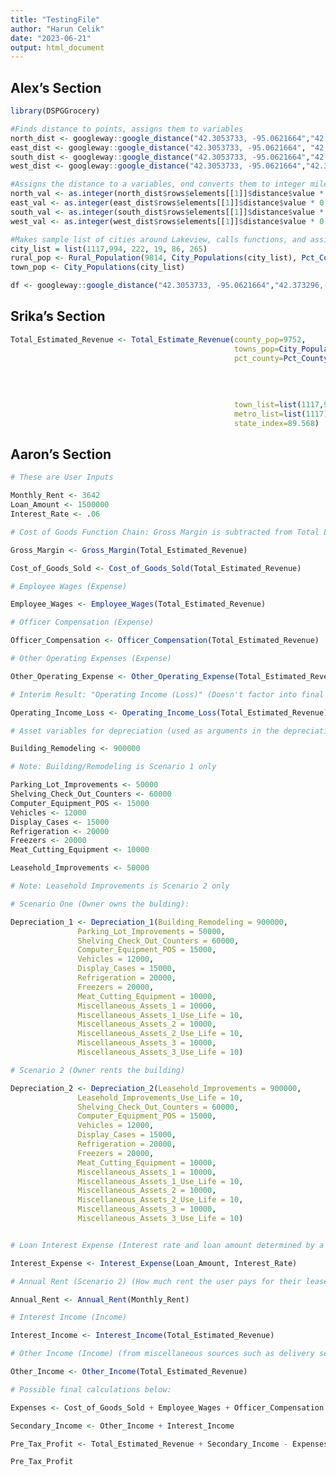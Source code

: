 ```yaml
---
title: "TestingFile"
author: "Harun Celik"
date: "2023-06-21"
output: html_document
---
```



## Alex's Section

```r
library(DSPGGrocery)

#Finds distance to points, assigns them to variables
north_dist <- googleway::google_distance("42.3053733, -95.0621664","42.373296,-95.1508718",key = Sys.getenv("GOOGLE_KEY"))
east_dist <- googleway::google_distance("42.3053733, -95.0621664", "42.2669247,-95.0038576",key = Sys.getenv("GOOGLE_KEY"))
south_dist <- googleway::google_distance("42.3053733, -95.0621664","42.258085,-95.223378",key = Sys.getenv("GOOGLE_KEY"))
west_dist <- googleway::google_distance("42.3053733, -95.0621664","42.3113755,-95.6832781",key = Sys.getenv("GOOGLE_KEY"))

#Assigns the distance to a variables, ond converts them to integer miles
north_val <- as.integer(north_dist$rows$elements[[1]]$distance$value * 0.00062137)
east_val <- as.integer(east_dist$rows$elements[[1]]$distance$value * 0.00062137)
south_val <- as.integer(south_dist$rows$elements[[1]]$distance$value * 0.00062137)
west_val <- as.integer(west_dist$rows$elements[[1]]$distance$value * 0.00062137)

#Makes sample list of cities around Lakeview, calls functions, and assigns them to variables
city_list = list(1117,994, 222, 19, 86, 265)
rural_pop <- Rural_Population(9814, City_Populations(city_list), Pct_County(north_val,east_val,south_val,west_val, 1500*.62137119))
town_pop <- City_Populations(city_list)
```

```r
df <- googleway::google_distance("42.3053733, -95.0621664","42.373296,-95.1508718", key = Sys.getenv("GOOGLE_KEY"))
```


## Srika's Section

```r
Total_Estimated_Revenue <- Total_Estimate_Revenue(county_pop=9752,
                                                  towns_pop=City_Populations(city_list),
                                                  pct_county=Pct_County(north_val,
                                                                        east_val,
                                                                        south_val,
                                                                        west_val, 
                                                                        1500*.62137119),
                                                  town_list=list(1117,994,222, 19, 86, 265),
                                                  metro_list=list(1117),
                                                  state_index=89.568)

```


## Aaron's Section

```r
# These are User Inputs

Monthly_Rent <- 3642
Loan_Amount <- 1500000
Interest_Rate <- .06

# Cost of Goods Function Chain: Gross Margin is subtracted from Total Estimated Revenue to get Cost of Goods Sold (Expense)

Gross_Margin <- Gross_Margin(Total_Estimated_Revenue)

Cost_of_Goods_Sold <- Cost_of_Goods_Sold(Total_Estimated_Revenue)

# Employee Wages (Expense)

Employee_Wages <- Employee_Wages(Total_Estimated_Revenue)

# Officer Compensation (Expense)

Officer_Compensation <- Officer_Compensation(Total_Estimated_Revenue)

# Other Operating Expenses (Expense)

Other_Operating_Expense <- Other_Operating_Expense(Total_Estimated_Revenue)

# Interim Result: "Operating Income (Loss)" (Doesn't factor into final calculation)

Operating_Income_Loss <- Operating_Income_Loss(Total_Estimated_Revenue)

# Asset variables for depreciation (used as arguments in the depreciation functions; default values)

Building_Remodeling <- 900000

# Note: Building/Remodeling is Scenario 1 only

Parking_Lot_Improvements <- 50000
Shelving_Check_Out_Counters <- 60000
Computer_Equipment_POS <- 15000
Vehicles <- 12000
Display_Cases <- 15000
Refrigeration <- 20000
Freezers <- 20000
Meat_Cutting_Equipment <- 10000

Leasehold_Improvements <- 50000

# Note: Leasehold Improvements is Scenario 2 only

# Scenario One (Owner owns the bulding):

Depreciation_1 <- Depreciation_1(Building_Remodeling = 900000,
               Parking_Lot_Improvements = 50000,
               Shelving_Check_Out_Counters = 60000,
               Computer_Equipment_POS = 15000,
               Vehicles = 12000,
               Display_Cases = 15000,
               Refrigeration = 20000,
               Freezers = 20000,
               Meat_Cutting_Equipment = 10000,
               Miscellaneous_Assets_1 = 10000,
               Miscellaneous_Assets_1_Use_Life = 10,
               Miscellaneous_Assets_2 = 10000,
               Miscellaneous_Assets_2_Use_Life = 10,
               Miscellaneous_Assets_3 = 10000,
               Miscellaneous_Assets_3_Use_Life = 10)

# Scenario 2 (Owner rents the building)

Depreciation_2 <- Depreciation_2(Leasehold_Improvements = 900000,
               Leasehold_Improvements_Use_Life = 10,
               Shelving_Check_Out_Counters = 60000,
               Computer_Equipment_POS = 15000,
               Vehicles = 12000,
               Display_Cases = 15000,
               Refrigeration = 20000,
               Freezers = 20000,
               Meat_Cutting_Equipment = 10000,
               Miscellaneous_Assets_1 = 10000,
               Miscellaneous_Assets_1_Use_Life = 10,
               Miscellaneous_Assets_2 = 10000,
               Miscellaneous_Assets_2_Use_Life = 10,
               Miscellaneous_Assets_3 = 10000,
               Miscellaneous_Assets_3_Use_Life = 10)


# Loan Interest Expense (Interest rate and loan amount determined by a user's situation)

Interest_Expense <- Interest_Expense(Loan_Amount, Interest_Rate)

# Annual Rent (Scenario 2) (How much rent the user pays for their lease per year; function can be called multiple times for multiple properties)

Annual_Rent <- Annual_Rent(Monthly_Rent)

# Interest Income (Income)

Interest_Income <- Interest_Income(Total_Estimated_Revenue)

# Other Income (Income) (from miscellaneous sources such as delivery services etc.)

Other_Income <- Other_Income(Total_Estimated_Revenue)

# Possible final calculations below:

Expenses <- Cost_of_Goods_Sold + Employee_Wages + Officer_Compensation + Other_Operating_Expense + Interest_Expense + Annual_Rent + Depreciation_1 

Secondary_Income <- Other_Income + Interest_Income

Pre_Tax_Profit <- Total_Estimated_Revenue + Secondary_Income - Expenses

Pre_Tax_Profit
```
